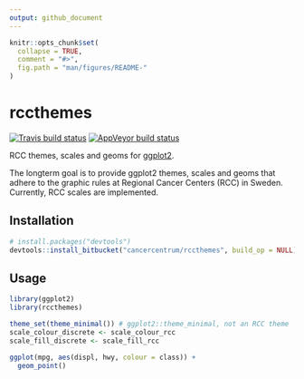 ```yaml
---
output: github_document
---
```


<!-- README.md is generated from README.Rmd. Please edit that file. -->

```r
knitr::opts_chunk$set(
  collapse = TRUE,
  comment = "#>",
  fig.path = "man/figures/README-"
)
```

# rccthemes

[![Travis build status](https://travis-ci.org/oc1lojo/rccthemes.svg?branch=master)](https://travis-ci.org/oc1lojo/rccthemes)
[![AppVeyor build status](https://ci.appveyor.com/api/projects/status/bitbucket/oc1lojo/rccthemes?branch=master&svg=true)](https://ci.appveyor.com/project/oc1lojo/rccthemes)

RCC themes, scales and geoms for [ggplot2](https://ggplot2.tidyverse.org).

The longterm goal is to provide ggplot2 themes, scales and geoms that adhere to the graphic rules at Regional Cancer Centers (RCC) in Sweden. 
Currently, RCC scales are implemented.

## Installation

```r
# install.packages("devtools")
devtools::install_bitbucket("cancercentrum/rccthemes", build_op = NULL)
```

## Usage

```r
library(ggplot2)
library(rccthemes)

theme_set(theme_minimal()) # ggplot2::theme_minimal, not an RCC theme
scale_colour_discrete <- scale_colour_rcc
scale_fill_discrete <- scale_fill_rcc

ggplot(mpg, aes(displ, hwy, colour = class)) +
  geom_point()
```
